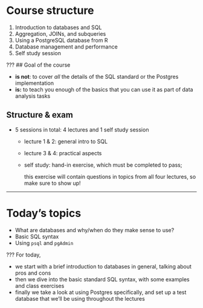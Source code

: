 # Course structure

1. Introduction to databases and SQL
1. Aggregation, JOINs, and subqueries
1. Using a PostgreSQL database from R
1. Database management and performance
1. Self study session

???
## Goal of the course

- **is not**: to cover _all_ the details of the SQL standard or the Postgres implementation
- **is:** to teach you enough of the basics that you can use it as part of data analysis tasks


## Structure & exam

- 5 sessions in total: 4 lectures and 1 self study session

    + lecture 1 & 2: general intro to SQL
    + lecture 3 & 4: practical aspects
    + self study: hand-in exercise, which must be completed to pass;

        this exercise will contain questions in topics from all four lectures, so make sure to show up!


---

# Today's topics

- What are databases and why/when do they make sense to use?
- Basic SQL syntax
- Using `psql` and `pgAdmin`

???
For today,

- we start with a brief introduction to databases in general, talking about pros and cons
- then we dive into the basic standard SQL syntax, with some examples and class exercises
- finally we take a look at using Postgres specifically, and set up a test database that we'll be using throughout the lectures
